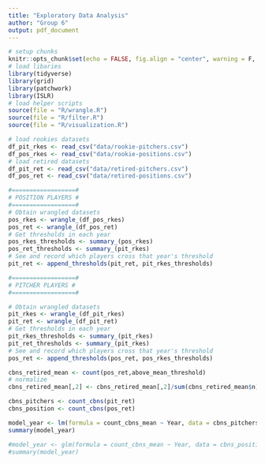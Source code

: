 ```yaml
---
title: "Exploratory Data Analysis"
author: "Group 6"
output: pdf_document
---
```


```r
# setup chunks
knitr::opts_chunk$set(echo = FALSE, fig.align = "center", warning = F, message = F)
# load libaries
library(tidyverse)
library(grid)
library(patchwork)
library(ISLR)
# load helper scripts
source(file = "R/wrangle.R")
source(file = "R/filter.R")
source(file = "R/visualization.R")
```

```r
# load rookies datasets
df_pit_rkes <- read_csv("data/rookie-pitchers.csv")
df_pos_rkes <- read_csv("data/rookie-positions.csv")
# load retired datasets
df_pit_ret <- read_csv("data/retired-pitchers.csv")
df_pos_ret <- read_csv("data/retired-positions.csv")
```

```r
#==================#
# POSITION PLAYERS #
#==================#
# Obtain wrangled datasets
pos_rkes <- wrangle_(df_pos_rkes)
pos_ret <- wrangle_(df_pos_ret)
# Get thresholds in each year
pos_rkes_thresholds <- summary_(pos_rkes)
pos_ret_thresholds <- summary_(pit_rkes)
# See and record which players cross that year's threshold
pit_ret <- append_thresholds(pit_ret, pit_rkes_thresholds)
```

```r
#==================#
# PITCHER PLAYERS #
#==================#

# Obtain wrangled datasets
pit_rkes <- wrangle_(df_pit_rkes)
pit_ret <- wrangle_(df_pit_ret)
# Get thresholds in each year
pit_rkes_thresholds <- summary_(pit_rkes)
pit_ret_thresholds <- summary_(pit_rkes)
# See and record which players cross that year's threshold
pos_ret <- append_thresholds(pos_ret, pos_rkes_thresholds)
```


```r
cbns_retired_mean <- count(pos_ret,above_mean_threshold)
# normalize
cbns_retired_mean[,2] <- cbns_retired_mean[,2]/sum(cbns_retired_mean$n)
```

```r
cbns_pitchers <- count_cbns(pit_ret)
cbns_position <- count_cbns(pos_ret)
```

```r
model_year <- lm(formula = count_cbns_mean ~ Year, data = cbns_pitchers)
summary(model_year)
```
```r
#model_year <- glm(formula = count_cbns_mean ~ Year, data = cbns_position, family = "binomial")
#summary(model_year)
```







